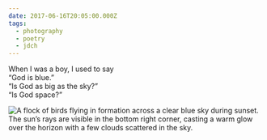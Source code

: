 ```yaml
---
date: 2017-06-16T20:05:00.000Z
tags:
  - photography
  - poetry
  - jdch
---
```

When I was a boy, I used to say<br/>
“God is blue.”<br/>
“Is God as big as the sky?”<br/>
“Is God space?”

![A flock of birds flying in formation across a clear blue sky during sunset. The sun’s rays are visible in the bottom right corner, casting a warm glow over the horizon with a few clouds scattered in the sky.](/assets/photos/20170616-IMG_4146.jpg)